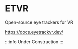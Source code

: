 # ETVR

Open-source eye trackers for VR

https://docs.eyetrackvr.dev/

:::info
Under Construction
:::